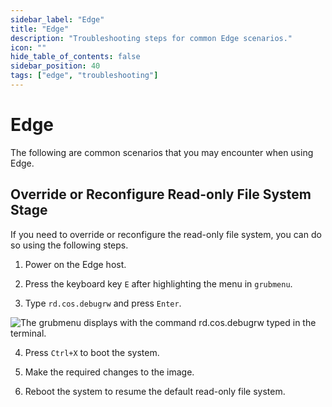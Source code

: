 ```yaml
---
sidebar_label: "Edge"
title: "Edge"
description: "Troubleshooting steps for common Edge scenarios."
icon: ""
hide_table_of_contents: false
sidebar_position: 40
tags: ["edge", "troubleshooting"]
---
```


# Edge

The following are common scenarios that you may encounter when using Edge.

## Override or Reconfigure Read-only File System Stage

If you need to override or reconfigure the read-only file system, you can do so using the following steps.

1. Power on the Edge host.

2. Press the keyboard key `E` after highlighting the menu in `grubmenu`.

3. Type `rd.cos.debugrw` and press `Enter`.

![The grubmenu displays with the command rd.cos.debugrw typed in the terminal.](/troubleshooting_edge_grub-menu.webp)

4. Press `Ctrl+X` to boot the system.

5. Make the required changes to the image.

6. Reboot the system to resume the default read-only file system.
